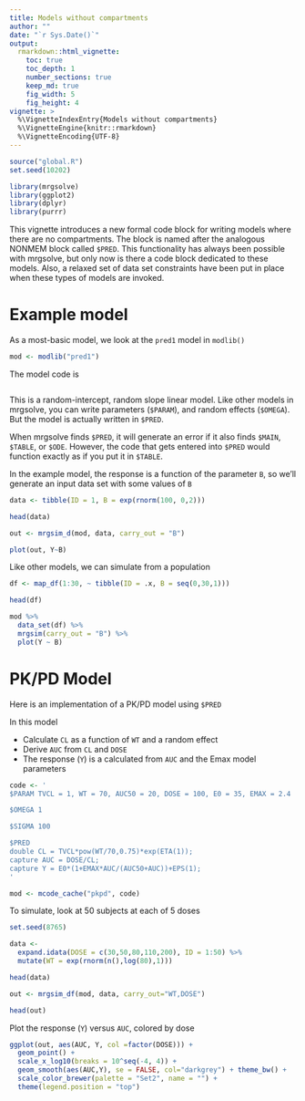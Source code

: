 ```yaml
---
title: Models without compartments
author: ""
date: "`r Sys.Date()`"
output: 
  rmarkdown::html_vignette: 
    toc: true
    toc_depth: 1
    number_sections: true
    keep_md: true
    fig_width: 5
    fig_height: 4
vignette: >
  %\VignetteIndexEntry{Models without compartments}
  %\VignetteEngine{knitr::rmarkdown}
  %\VignetteEncoding{UTF-8}
---
```


```r
source("global.R")
set.seed(10202)
```

```r
library(mrgsolve)
library(ggplot2)
library(dplyr)
library(purrr)
```

This vignette introduces a new formal code block for writing models
where there are no compartments.  The block is named after the 
analogous NONMEM block called `$PRED`.  This functionality 
has always been possible with mrgsolve, but only now is there a 
code block dedicated to these models. Also, a relaxed set of 
data set constraints have been put in place when these types of 
models are invoked. 


# Example model

As a most-basic model, we look at the `pred1` model in `modlib()`

```r
mod <- modlib("pred1")
```


The model code is
```c

```


This is a random-intercept, random slope linear model.  Like other 
models in mrgsolve, you can write parameters (`$PARAM`), and 
random effects (`$OMEGA`).  But the model is actually written in `$PRED`.  

When mrgsolve finds `$PRED`, it will generate an error if it also finds
`$MAIN`, `$TABLE`, or `$ODE`.  However, the code that gets entered into
`$PRED` would function exactly as if you put it in `$TABLE`.

In the example model, the response is a function of the parameter `B`, 
so we'll generate an input data set with some values of `B`

```r
data <- tibble(ID = 1, B = exp(rnorm(100, 0,2)))

head(data)
```

```r
out <- mrgsim_d(mod, data, carry_out = "B")

plot(out, Y~B)
```


Like other models, we can simulate from a population

```r
df <- map_df(1:30, ~ tibble(ID = .x, B = seq(0,30,1)))

head(df)

mod %>% 
  data_set(df) %>% 
  mrgsim(carry_out = "B") %>%
  plot(Y ~ B)
```


# PK/PD Model

Here is an implementation of a PK/PD model using `$PRED`

In this model

- Calculate `CL` as a function of `WT` and a random effect
- Derive `AUC` from `CL` and `DOSE` 
- The response (`Y`) is a calculated from `AUC` and the Emax 
  model parameters

```r
code <- '
$PARAM TVCL = 1, WT = 70, AUC50 = 20, DOSE = 100, E0 = 35, EMAX = 2.4

$OMEGA 1

$SIGMA 100

$PRED
double CL = TVCL*pow(WT/70,0.75)*exp(ETA(1));
capture AUC = DOSE/CL;
capture Y = E0*(1+EMAX*AUC/(AUC50+AUC))+EPS(1);
'
```


```r
mod <- mcode_cache("pkpd", code)
```

To simulate, look at 50 subjects at each of 5 doses
```r
set.seed(8765)

data <- 
  expand.idata(DOSE = c(30,50,80,110,200), ID = 1:50) %>% 
  mutate(WT = exp(rnorm(n(),log(80),1)))

head(data)
```

```r
out <- mrgsim_df(mod, data, carry_out="WT,DOSE") 

head(out)
```


Plot the response (`Y`) versus `AUC`, colored by dose
```r
ggplot(out, aes(AUC, Y, col =factor(DOSE))) + 
  geom_point() + 
  scale_x_log10(breaks = 10^seq(-4, 4)) + 
  geom_smooth(aes(AUC,Y), se = FALSE, col="darkgrey") + theme_bw() + 
  scale_color_brewer(palette = "Set2", name = "") + 
  theme(legend.position = "top")
```

